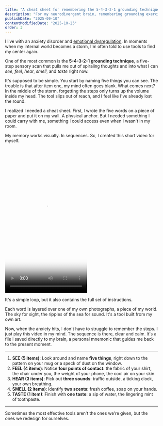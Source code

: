 ```yaml
---
title: "A cheat sheet for remembering the 5-4-3-2-1 grounding technique"
description: "For my neurodivergent brain, remembering grounding exercises is hard. I created my own tool: a short video that acts as a visual mnemonic for the 5-4-3-2-1 technique."
publishDate: "2025-09-10"
contentModifiedDate: "2025-10-23"
order: 3
---
```



I live with an anxiety disorder and [emotional dysregulation](/feed/4-neurodivergent-glossary/#emotional-dysregulation). In moments when my internal world becomes a storm, I'm often told to use tools to find my center again.

One of the most common is the **5-4-3-2-1 grounding technique**, a five-step sensory scan that pulls me out of spiraling thoughts and into what I can _see_, _feel_, _hear_, _smell_, and _taste_ right now.

It's supposed to be simple. You start by naming five things you can see. The trouble is that after item one, my mind often goes blank. What comes next? In the middle of the storm, forgetting the steps only turns up the volume inside my head. The tool slips out of reach, and I feel like I've already lost the round.

I realized I needed a cheat sheet. First, I wrote the five words on a piece of paper and put it on my wall. A physical anchor. But I needed something I could carry with me, something I could access even when I wasn't in my room.

My memory works visually. In sequences. So, I created this short video for myself.

<p class="not-prose md:float-left md:mr-4">
  <Video
    src="https://i.zmoki.xyz/remembering-grounding-technique.mp4"
    poster="https://i.zmoki.xyz/remembering-grounding-technique.jpg"
    height="480"
    width="270"
  />
</p>

It's a simple loop, but it also contains the full set of instructions.

Each word is layered over one of my own photographs, a piece of my world. The sky for sight, the ripples of the sea for sound. It's a tool built from my own art.

Now, when the anxiety hits, I don't have to struggle to remember the steps. I just play this video in my mind. The sequence is there, clear and calm. It's a file I saved directly to my brain, a personal mnemonic that guides me back to the present moment.

<hr class="md:clear-both" />

1. **SEE (5 items)**: Look around and name **five things**, right down to the pattern on your mug or a speck of dust on the window.
2. **FEEL (4 items)**: Notice **four points of contact**: the fabric of your shirt, the chair under you, the weight of your phone, the cool air on your skin.
3. **HEAR (3 items)**: Pick out **three sounds**: traffic outside, a ticking clock, your own breathing.
4. **SMELL (2 items)**: Identify **two scents**: fresh coffee, soap on your hands.
5. **TASTE (1 item)**: Finish with **one taste**: a sip of water, the lingering mint of toothpaste.

---

Sometimes the most effective tools aren't the ones we're given, but the ones we redesign for ourselves.
